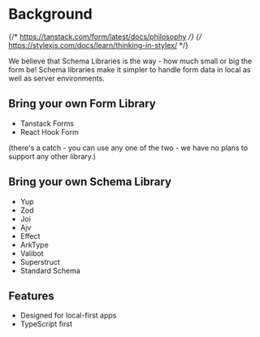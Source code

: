 # Background

{/* https://tanstack.com/form/latest/docs/philosophy */}
{/* https://stylexjs.com/docs/learn/thinking-in-stylex/ */}

We believe that Schema Libraries is the way - how much small or big the form be! Schema libraries make it simpler to handle form data in local as well as server environments.


## Bring your own Form Library

- Tanstack Forms
- React Hook Form

(there's a catch - you can use any one of the two - we have no plans to support any other library.)

## Bring your own Schema Library

- Yup
- Zod
- Joi
- Ajv
- Effect
- ArkType
- Valibot
- Superstruct
- Standard Schema

## Features

- Designed for local-first apps
- TypeScript first
